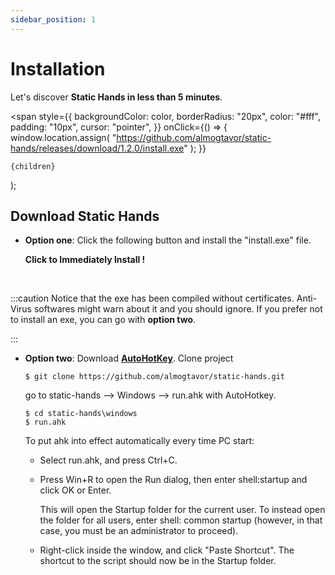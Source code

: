 ```yaml
---
sidebar_position: 1
---
```


# Installation

Let's discover **Static Hands in less than 5 minutes**.

  <span
    style={{
      backgroundColor: color,
      borderRadius: "20px",
      color: "#fff",
      padding: "10px",
      cursor: "pointer",
    }}
    onClick={() => {
      window.location.assign(
        "https://github.com/almogtavor/static-hands/releases/download/1.2.0/install.exe"
      );
    }}
  >
    {children}
  </span>
);

## Download Static Hands

- **Option one**: Click the following button and install the "install.exe" file.

  **<Highlight color="#25c2a0">Click to Immediately Install !</Highlight>**

<br />

:::caution
Notice that the exe has been compiled without certificates.
Anti-Virus softwares might warn about it and you should ignore.
If you prefer not to install an exe, you can go with **option two**.

:::

- **Option two**: Download [**AutoHotKey**](https://www.autohotkey.com/).
  Clone project

      $ git clone https://github.com/almogtavor/static-hands.git

  go to static-hands --> Windows --> run.ahk with AutoHotkey.

      $ cd static-hands\windows
      $ run.ahk

  To put ahk into effect automatically every time PC start:

  - Select run.ahk, and press Ctrl+C.
  - Press Win+R to open the Run dialog, then enter shell:startup and click OK or Enter.

    This will open the Startup folder for the current user.
    To instead open the folder for all users, enter shell: common startup (however, in that case, you must be an administrator to proceed).

  - Right-click inside the window, and click "Paste Shortcut". The shortcut to the script should now be in the Startup folder.
